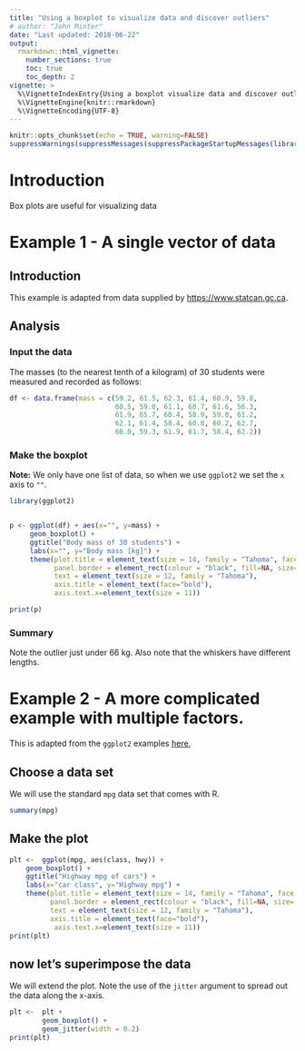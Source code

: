 ```yaml
---
title: "Using a boxplot to visualize data and discover outliers"
# author: "John Minter"
date: "Last updated: 2018-06-22"
output:
  rmarkdown::html_vignette:
    number_sections: true
    toc: true
    toc_depth: 2
vignette: >
  %\VignetteIndexEntry{Using a boxplot visualize data and discover outliers}
  %\VignetteEngine{knitr::rmarkdown}
  %\VignetteEncoding{UTF-8}
---
```



```r
knitr::opts_chunk$set(echo = TRUE, warning=FALSE)
suppressWarnings(suppressMessages(suppressPackageStartupMessages(library(ggplot2))))
```
# Introduction

Box plots are useful for visualizing data

# Example 1 - A single vector of data

## Introduction

This example is adapted from data supplied by
[https://www.statcan.gc.ca](https://www.statcan.gc.ca/edu/power-pouvoir/ch8/5214816-eng.htm#a3).

## Analysis

### Input the data

The masses (to the nearest tenth of a kilogram) of 30 students were measured
and recorded as follows:

```r
df <- data.frame(mass = c(59.2, 61.5, 62.3, 61.4, 60.9, 59.8,
                          60.5, 59.0, 61.1, 60.7, 61.6, 56.3,
                          61.9, 65.7, 60.4, 58.9, 59.0, 61.2,
                          62.1, 61.4, 58.4, 60.8, 60.2, 62.7,
                          60.0, 59.3, 61.9, 61.7, 58.4, 62.2))
```

### Make the boxplot 

**Note:** We only have one list of data, so when we use `ggplot2`
we set the `x` axis to `""`.

```r
library(ggplot2)


p <- ggplot(df) + aes(x="", y=mass) +
     geom_boxplot() +
     ggtitle("Body mass of 30 students") +
     labs(x="", y="Body mass [kg]") +
     theme(plot.title = element_text(size = 14, family = "Tahoma", face = "bold", hjust = 0.5),
           panel.border = element_rect(colour = "black", fill=NA, size=.5),
           text = element_text(size = 12, family = "Tahoma"),
           axis.title = element_text(face="bold"),
           axis.text.x=element_text(size = 11))

print(p)
```

### Summary

Note the outlier just under 66 kg. Also note that the whiskers have
different lengths.

# Example 2 - A more complicated example with multiple factors.

This is adapted from the `ggplot2` examples
[here](http://ggplot2.tidyverse.org/reference/geom_boxplot.html),

## Choose a data set

We will use the standard `mpg` data set that comes with R.

```r
summary(mpg)

```

## Make the plot

```r
plt <-  ggplot(mpg, aes(class, hwy)) +
    geom_boxplot() +
    ggtitle("Highway mpg of cars") +
    labs(x="car class", y="Highway mpg") +
    theme(plot.title = element_text(size = 14, family = "Tahoma", face = "bold", hjust = 0.5), # center title
          panel.border = element_rect(colour = "black", fill=NA, size=.5),
          text = element_text(size = 12, family = "Tahoma"),
          axis.title = element_text(face="bold"),
           axis.text.x=element_text(size = 11))
print(plt)

```

## now let's superimpose the data

We will extend the plot. Note the use of the `jitter` argument to spread
out the data along the x-axis.

```r
plt <-  plt +
        geom_boxplot() +
        geom_jitter(width = 0.2)
print(plt)
```
